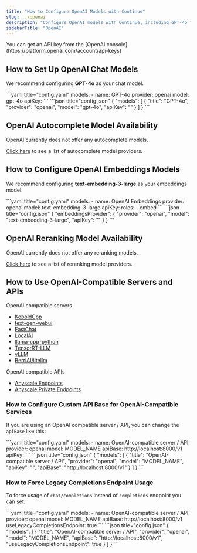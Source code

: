 ```yaml
---
title: "How to Configure OpenAI Models with Continue"
slug: ../openai
description: "Configure OpenAI models with Continue, including GPT-4o for chat and text-embedding-3-large for embeddings, with support for OpenAI-compatible servers and APIs"
sidebarTitle: "OpenAI"
---
```


<Info>
  You can get an API key from the [OpenAI
  console](https://platform.openai.com/account/api-keys)
</Info>

## How to Set Up OpenAI Chat Models

We recommend configuring **GPT-4o** as your chat model.

<Tabs>
  <Tab title="YAML">
  ```yaml title="config.yaml"
  models:
    - name: GPT-4o
      provider: openai
      model: gpt-4o
      apiKey: <YOUR_OPENAI_API_KEY>
  ```
  </Tab>
  <Tab title="JSON">
  ```json title="config.json"
  {
    "models": [
      {
        "title": "GPT-4o",
        "provider": "openai", 
        "model": "gpt-4o",
        "apiKey": "<YOUR_OPENAI_API_KEY>"
      }
    ]
  }
  ```
  </Tab>
</Tabs>

## OpenAI Autocomplete Model Availability

OpenAI currently does not offer any autocomplete models.

[Click here](../../model-roles/autocomplete) to see a list of autocomplete model providers.

## How to Configure OpenAI Embeddings Models

We recommend configuring **text-embedding-3-large** as your embeddings model.

<Tabs>
  <Tab title="YAML">
  ```yaml title="config.yaml"
  models:
    - name: OpenAI Embeddings
      provider: openai
      model: text-embedding-3-large
      apiKey: <YOUR_OPENAI_API_KEY>
      roles:
        - embed
  ```
  </Tab>
  <Tab title="JSON">
  ```json title="config.json"
  {
    "embeddingsProvider": {
      "provider": "openai",
      "model": "text-embedding-3-large", 
      "apiKey": "<YOUR_OPENAI_API_KEY>"
    }
  }
  ```
  </Tab>
</Tabs>

## OpenAI Reranking Model Availability

OpenAI currently does not offer any reranking models.

[Click here](../../model-roles/reranking.mdx) to see a list of reranking model providers.

## How to Use OpenAI-Compatible Servers and APIs

OpenAI compatible servers

- [KoboldCpp](https://github.com/lostruins/koboldcpp)
- [text-gen-webui](https://github.com/oobabooga/text-generation-webui/tree/main/extensions/openai#setup--installation)
- [FastChat](https://github.com/lm-sys/FastChat/blob/main/docs/openai_api.md)
- [LocalAI](https://localai.io/basics/getting_started/)
- [llama-cpp-python](https://github.com/abetlen/llama-cpp-python#web-server)
- [TensorRT-LLM](https://github.com/NVIDIA/trt-llm-as-openai-windows?tab=readme-ov-file#examples)
- [vLLM](https://docs.vllm.ai/en/latest/serving/openai_compatible_server.html)
- [BerriAI/litellm](https://github.com/BerriAI/litellm)

OpenAI compatible APIs

- [Anyscale Endpoints](https://github.com/continuedev/deploy-os-code-llm#others)
- [Anyscale Private Endpoints](https://github.com/continuedev/deploy-os-code-llm#anyscale-private-endpoints)

### How to Configure Custom API Base for OpenAI-Compatible Services

If you are using an OpenAI compatible server / API, you can change the `apiBase` like this:

<Tabs>
  <Tab title="YAML">
  ```yaml title="config.yaml"
  models:
    - name: OpenAI-compatible server / API
      provider: openai
      model: MODEL_NAME 
      apiBase: http://localhost:8000/v1
      apiKey: <YOUR_CUSTOM_API_KEY>
  ```
  </Tab>
  <Tab title="JSON">
  ```json title="config.json"
  {
    "models": [
      {
        "title": "OpenAI-compatible server / API", 
        "provider": "openai",
        "model": "MODEL_NAME",
        "apiKey": "<YOUR_CUSTOM_API_KEY>",
        "apiBase": "http://localhost:8000/v1"
      }
    ]
  }
  ```
  </Tab>
</Tabs>

### How to Force Legacy Completions Endpoint Usage

To force usage of `chat/completions` instead of `completions` endpoint you can set:

<Tabs>
  <Tab title="YAML">
  ```yaml title="config.yaml"
  models:
    - name: OpenAI-compatible server / API
      provider: openai
      model: MODEL_NAME 
      apiBase: http://localhost:8000/v1
      useLegacyCompletionsEndpoint: true
  ```
  </Tab>
  <Tab title="JSON">
  ```json title="config.json"
  {
    "models": [
      {
        "title": "OpenAI-compatible server / API",
        "provider": "openai",
        "model": "MODEL_NAME",
        "apiBase": "http://localhost:8000/v1", 
        "useLegacyCompletionsEndpoint": true
      }
    ]
  }
  ```
  </Tab>
</Tabs>
